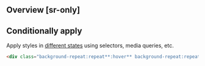 ## Overview [sr-only]
<Overview/>

## Conditionally apply
Apply styles in [different states](/docs/states-and-queries) using selectors, media queries, etc.
```html
<div class="background-repeat:repeat**:hover** background-repeat:repeat**@sm** background-repeat:repeat**@dark** background-repeat:repeat**@print**">…</div>
```

